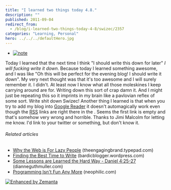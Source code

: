 ```yaml
---
title: "I learned two things today 4.8."
description: ""
published: 2011-09-04
redirect_from:
  - /blog/i-learned-two-things-today-4-8/swizec/2357
categories: "Learning, Personal"
hero: ../../../defaultHero.jpg
---
```


- [![note](http://swizec.com/blog/wp-content/uploads/2011/09/34630357_a5b1c00f5d_m.jpg "note")](http://www.flickr.com/photos/54276164@N00/34630357)

Today I learned that the next time I think "I should write this down for later" _I will fucking write it down_. Because today I learned something awesome, and I was like "Oh this will be perfect for the evening blog! I should write it down". My very next thought was that it's too awesome and I will surely remember it. I didn't. At least now I know what all those moleskines I keep carrying around are for. Writing down this sort of crap damn it. And I might just be repeating this so it imprints in my brain like a pavlovian reflex of some sort. Write shit down Swizec! Another thing I learned is that when you try to add my blog into [Google Reader](http://www.google.com/reader "Google Reader") it doesn't automagically work even though the [RSS](http://en.wikipedia.org/wiki/RSS "RSS") links are right there in the . Seems the first link is empty and that's somehow very wrong and horrible. Thanks to Jimi Malcolm for letting me know. I'd link to your twitter or something, but don't know it.

###### Related articles

- [Why the Web is For Lazy People](http://theengagingbrand.typepad.com/the_engaging_brand_/2011/08/why-the-web-is-for-lazy-people.html) (theengagingbrand.typepad.com)
- [Finding the Best Time to Write](http://bardicblogger.wordpress.com/2011/09/03/finding-the-best-time-to-write/) (bardicblogger.wordpress.com)
- [Some Lessons are Learned the Hard Way - Daniel 4:25-27](http://dianneguthmuller.com/2011/09/03/some-lessons-are-learned-the-hard-way%25e2%2580%2594daniel-425-27-2/) (dianneguthmuller.com)
- [Programming Isn't Fun Any More](http://www.neophilic.com/b2evo/blogs/blog4.php/2011/09/02/programming-isnt-fun-any-more) (neophilic.com)

[![Enhanced by Zemanta](http://img.zemanta.com/zemified_e.png?x-id=791f2ad4-2182-4a3f-80e5-a47461ea82d4)](http://www.zemanta.com/ "Enhanced by Zemanta")
